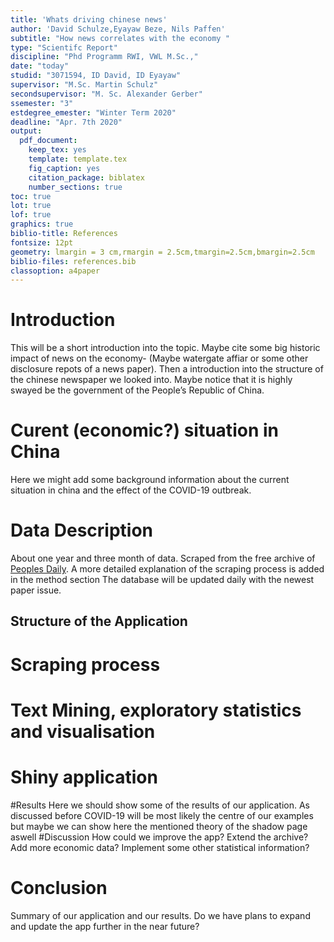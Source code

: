 ```yaml
---
title: 'Whats driving chinese news'
author: 'David Schulze,Eyayaw Beze, Nils Paffen'
subtitle: "How news correlates with the economy "
type: "Scientifc Report"
discipline: "Phd Programm RWI, VWL M.Sc.,"
date: "today"
studid: "3071594, ID David, ID Eyayaw"
supervisor: "M.Sc. Martin Schulz"
secondsupervisor: "M. Sc. Alexander Gerber"
ssemester: "3"
estdegree_emester: "Winter Term 2020"
deadline: "Apr. 7th 2020"
output:
  pdf_document:
    keep_tex: yes
    template: template.tex
    fig_caption: yes
    citation_package: biblatex
    number_sections: true
toc: true
lot: true
lof: true
graphics: true
biblio-title: References
fontsize: 12pt
geometry: lmargin = 3 cm,rmargin = 2.5cm,tmargin=2.5cm,bmargin=2.5cm
biblio-files: references.bib
classoption: a4paper
---
```



# Introduction

This will be a short introduction into the topic. Maybe cite some big historic impact of news on the economy- (Maybe watergate affiar or some other disclosure repots of a news paper). Then a introduction into the structure of the chinese newspaper we looked into. Maybe notice that it is highly swayed be the government of the People's Republic of China.

# Curent (economic?) situation in China

Here we might add some background information about the current situation in china and the effect of the COVID-19 outbreak.


# Data Description
About one year and three month of data. Scraped from the free archive of [Peoples Daily](http://paper.people.com.cn/rmrb/html/2020-04/01/nbs.D110000renmrb_01.htm). A more detailed explanation of the scraping process is added in the method section \ref{sec:Methods} The database will be updated daily with the newest paper issue.





## Structure of the Application


# Scraping process


# Text Mining, exploratory statistics and visualisation



# Shiny application



#Results
Here we should show some of the results of our application. As discussed before COVID-19 will be most likely the centre of our examples but maybe we can show here the mentioned theory of the shadow page aswell
#Discussion
How could we improve the app? Extend the archive? Add more economic data? Implement some other statistical information?

# Conclusion

Summary of our application and our results. Do we have plans to expand and update the app further in the near future?



\newpage











